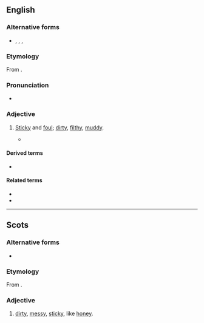 ==English==

===Alternative forms===
* {{l|en|clartie}}, {{l|en|clerty}}, {{l|en|clorty}}, {{l|en|clurty}} {{qualifier|Scotland}}

===Etymology===
From {{suf|en|clart|-y|id2=adjectival}}.

===Pronunciation===
* {{rhymes|en|ɑː(ɹ)ti|s=2}}

===Adjective===
{{en-adj|er}}

# {{lb|en|Britain|Northern England|and|Scotland|_|dialect}} [[sticky|Sticky]] and [[foul#Adjective|foul]]; [[dirty]], [[filthy]], [[muddy]].
#: {{synonyms|en|Thesaurus:unclean}}
#* {{RQ:Halliwell Dictionary|entry=CLART|page=252|column=1|passage=CLART. To spread, smear, or daub. A flake of snow, when it is large and sticks to the clothes, is called a ''clart''. So we have ''clarts'', mud; '''''clarty''''', muddy, sticky. ''Clarty-paps'', a dirty sloven of a wife.|brackets=on}}

====Derived terms====
* {{l|en|clarty-paps}}

====Related terms====
* {{l|en|clatty}}
* {{l|en|clats}}

----

==Scots==

===Alternative forms===
* {{alt|sco|clairtie|clairty|clorty|clurty|clerty}}

===Etymology===
From {{suf|sco|clart|-y|id2=adjectival}}.

===Adjective===
{{sco-adj}}

# [[dirty]], [[messy]], [[sticky]], like [[honey]].